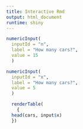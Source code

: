 ```yaml
---
title: Interactive Rmd
output: html_document
runtime: shiny
---
```

  
```r
numericInput(
  inputId = "n",
  label = "How many cars?", 
  value = 15
  )

numericInput(
  inputId = "x",
  label = "How many cars?", 
  value = 5
  )

  renderTable(
    {
  head(cars, input$x)
  })
  
```

